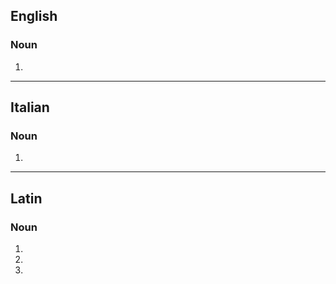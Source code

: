 ==English==

===Noun===
{{head|en|noun plural form|head=clipei}}

# {{plural of|clipeus|lang=en}}

----

==Italian==

===Noun===
{{head|it|noun plural form|g=m}}

# {{plural of|clipeo|lang=it}}

----

==Latin==

===Noun===
{{la-noun-form|clipeī}}

# {{inflection of|clipeus||nom|p|lang=la}}
# {{inflection of|clipeus||gen|s|lang=la}}
# {{inflection of|clipeus||voc|p|lang=la}}